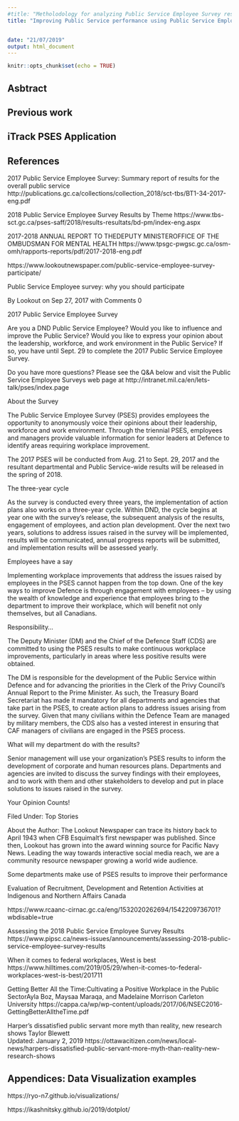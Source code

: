 ```yaml
---
#title: "Metholodology for analyzing Public Service Employee Survey results using Data Science"
title: "Improving Public Service performance using Public Service Employee Survey and Data Science"


date: "21/07/2019"
output: html_document
---
```


```r
knitr::opts_chunk$set(echo = TRUE)
```


## Asbtract


## Previous work


## iTrack PSES Application


## References

2017 Public Service Employee Survey: Summary report of results for the overall public service
http://publications.gc.ca/collections/collection_2018/sct-tbs/BT1-34-2017-eng.pdf

2018 Public Service Employee Survey Results by Theme
https://www.tbs-sct.gc.ca/pses-saff/2018/results-resultats/bd-pm/index-eng.aspx

2017-2018 ANNUAL REPORT TO THEDEPUTY MINISTEROFFICE OF THE OMBUDSMAN FOR MENTAL HEALTH
https://www.tpsgc-pwgsc.gc.ca/osm-omh/rapports-reports/pdf/2017-2018-eng.pdf



https://www.lookoutnewspaper.com/public-service-employee-survey-participate/


Public Service Employee survey: why you should participate

By Lookout on Sep 27, 2017 with Comments 0

2017 Public Service Employee Survey

Are you a DND Public Service Employee? Would you like to influence and improve the Public Service? Would you like to express your opinion about the leadership, workforce, and work environment in the Public Service? If so, you have until Sept. 29 to complete the 2017 Public Service Employee Survey.

Do you have more questions? Please see the Q&A below and visit the Public Service Employee Surveys web page at http://intranet.mil.ca/en/lets-talk/pses/index.page

About the Survey

The Public Service Employee Survey (PSES) provides employees the opportunity to anonymously voice their opinions about their leadership, workforce and work environment. Through the triennial PSES, employees and managers provide valuable information for senior leaders at Defence to identify areas requiring workplace improvement.

The 2017 PSES will be conducted from Aug. 21 to Sept. 29, 2017 and the resultant departmental and Public Service-wide results will be released in the spring of 2018.

The three-year cycle

As the survey is conducted every three years, the implementation of action plans also works on a three-year cycle. Within DND, the cycle begins at year one with the survey’s release, the subsequent analysis of the results, engagement of employees, and action plan development. Over the next two years, solutions to address issues raised in the survey will be implemented, results will be communicated, annual progress reports will be submitted, and implementation results will be assessed yearly.

Employees have a say

Implementing workplace improvements that address the issues raised by employees in the PSES cannot happen from the top down. One of the key ways to improve Defence is through engagement with employees – by using the wealth of knowledge and experience that employees bring to the department to improve their workplace, which will benefit not only themselves, but all Canadians.



Responsibility…

The Deputy Minister (DM) and the Chief of the Defence Staff (CDS) are committed to using the PSES results to make continuous workplace improvements, particularly in areas where less positive results were obtained.

The DM is responsible for the development of the Public Service within Defence and for advancing the priorities in the Clerk of the Privy Council’s Annual Report to the Prime Minister. As such, the Treasury Board Secretariat has made it mandatory for all departments and agencies that take part in the PSES, to create action plans to address issues arising from the survey. Given that many civilians within the Defence Team are managed by military members, the CDS also has a vested interest in ensuring that CAF managers of civilians are engaged in the PSES process.

What will my department do with the results?

Senior management will use your organization’s PSES results to inform the development of corporate and human resources plans. Departments and agencies are invited to discuss the survey findings with their employees, and to work with them and other stakeholders to develop and put in place solutions to issues raised in the survey.

Your Opinion Counts!

Filed Under: Top Stories

About the Author: The Lookout Newspaper can trace its history back to April 1943 when CFB Esquimalt’s first newspaper was published. Since then, Lookout has grown into the award winning source for Pacific Navy News. Leading the way towards interactive social media reach, we are a community resource newspaper growing a world wide audience.


Some departments make use of PSES results to improve their performance
  
  Evaluation of Recruitment, Development and Retention Activities at Indigenous and Northern Affairs Canada
  
https://www.rcaanc-cirnac.gc.ca/eng/1532020262694/1542209736701?wbdisable=true

  
Assessing the 2018 Public Service Employee Survey Results  
https://www.pipsc.ca/news-issues/announcements/assessing-2018-public-service-employee-survey-results  
  
  When it comes to federal workplaces, West is best
  https://www.hilltimes.com/2019/05/29/when-it-comes-to-federal-workplaces-west-is-best/201711
  
  
  <!-- Good list of references -->
  Getting Better All the Time:Cultivating a Positive Workplace in the Public SectorAyla Boz, Maysaa Maraqa, and Madelaine Morrison
  Carleton University
  https://cappa.ca/wp/wp-content/uploads/2017/06/NSEC2016-GettingBetterAlltheTime.pdf
  
  
Harper's dissatisfied public servant more myth than reality, new research shows
Taylor Blewett	
Updated: January 2, 2019
  https://ottawacitizen.com/news/local-news/harpers-dissatisfied-public-servant-more-myth-than-reality-new-research-shows
  
  
## Appendices: Data Visualization examples



https://ryo-n7.github.io/visualizations/

https://ikashnitsky.github.io/2019/dotplot/


